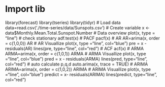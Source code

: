 # Import lib
library(forecast)
library(tseries)
library(tidyr)
# Load data
data=read.csv('./time-series/data/Sunspots.csv')
# Create variable
x <- data$Monthly.Mean.Total.Sunspot.Number
# Data overview
plot(x, type = "line")
# check stationary
adf.test(x)
# PACF 
pacf(x)
# AR
AR=arima(x, order = c(1,0,0))
AR
# AR Visuallize
plot(x, type ="line", col="blue")
pre = x - residuals(AR)
lines(pre, type="line", col="red")
# ACF 
acf(x)
# ARMA
ARMA=arima(x, order = c(1,0,1))
ARMA
# ARMA Visuallize
plot(x, type ="line", col="blue")
pred = x - residuals(ARMA)
lines(pred, type="line", col="red")
# auto calculate p,q,d
auto.arima(x, trace = TRUE)
# ARIMA
ARIMA=arima(x, order = c(1,0,2))
ARIMA
# ARIMA Visuallize
plot(x, type ="line", col="blue")
predict = x- residuals(ARIMA)
lines(predict, type="line", col="red")
